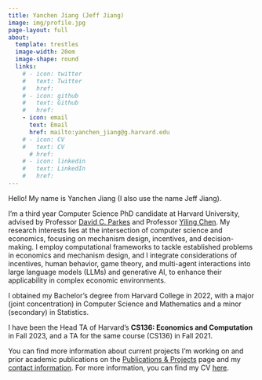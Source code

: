 ```yaml
---
title: Yanchen Jiang (Jeff Jiang)
image: img/profile.jpg
page-layout: full
about:
  template: trestles
  image-width: 20em
  image-shape: round
  links:
    # - icon: twitter
    #   text: Twitter
    #   href: 
    # - icon: github
    #   text: Github
    #   href: 
    - icon: email
      text: Email
      href: mailto:yanchen_jiang@g.harvard.edu
    # - icon: CV
    #   text: CV
      # href: 
    # - icon: linkedin
    #   text: LinkedIn
    #   href: 
---
```


Hello! My name is Yanchen Jiang (I also use the name Jeff Jiang).

I'm a third year Computer Science PhD candidate at Harvard University, advised by Professor [David C. Parkes](https://parkes.seas.harvard.edu/) and Professor [Yiling Chen](https://yiling.seas.harvard.edu/). My research interests lies at the intersection of computer science and economics, focusing on mechanism design, incentives, and decision-making. I employ computational frameworks to tackle established problems in economics and mechanism design, and I integrate considerations of incentives, human behavior, game theory, and multi-agent interactions into large language models (LLMs) and generative AI, to enhance their applicability in complex economic environments.

I obtained my Bachelor's degree from Harvard College in 2022, with a major (joint concentration) in Computer Science and Mathematics and a minor (secondary) in Statistics.

I have been the Head TA of Harvard's **CS136: Economics and Computation** in Fall 2023, and a TA for the same course (CS136) in Fall 2021.

You can find more information about current projects I'm working on and prior academic publications on the [Publications & Projects](publications.qmd) page and my [contact information](contact.qmd). For more information, you can find my CV [here](doc/yanchenjiang_CV.pdf).